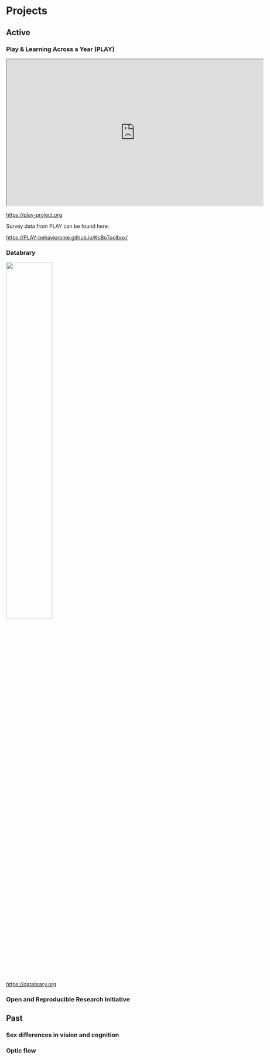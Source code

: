 # Projects

## Active {-}

### Play & Learning Across a Year (PLAY) {-}

```{=html}
<iframe height="400" width="700" src="https://play-project.org" ></iframe>
```


<https://play-project.org>

Survey data from PLAY can be found here:

<https://PLAY-behaviorome.github.io/KoBoToolbox/>

### Databrary {-}

![](include/img/DB-leaf-logo.jpeg){width=50% fig-align=left}

<https://databrary.org>

### Open and Reproducible Research Initiative {-}


## Past {-}

### Sex differences in vision and cognition {-}

### Optic flow {-}



